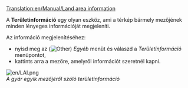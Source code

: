[[Translation:en/Manual/Land area information]]

A '''Területinformáció''' egy olyan eszköz, ami a térkép bármely mezőjének minden lényeges információját megjeleníti.

Az információ megjelenítéséhez:

*nyisd meg az ([[File:en/Manual html 51cda05b.png|Other]]) ''Egyéb'' menüt és válaszd a  ''Területinformáció'' menüpontot,
*kattints arra a mezőre, amelyről információt szeretnél kapni.

[[File:en/LAI.png]]<br>
''A gyár egyik mezőjéről szóló területinformáció''